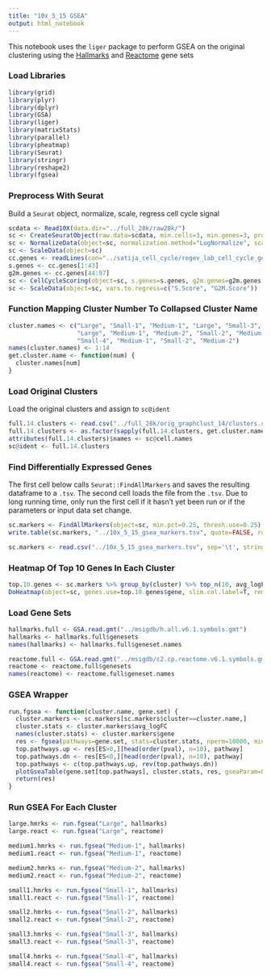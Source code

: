 ```yaml
---
title: "10x_5_15 GSEA"
output: html_notebook
---
```


This notebook uses the `liger` package to perform GSEA on the original clustering using
the [Hallmarks](http://software.broadinstitute.org/gsea/msigdb/download_file.jsp?filePath=/resources/msigdb/6.1/h.all.v6.1.symbols.gmt) and [Reactome](http://software.broadinstitute.org/gsea/msigdb/download_file.jsp?filePath=/resources/msigdb/6.1/c2.cp.reactome.v6.1.symbols.gmt) gene sets

### Load Libraries

```r
library(grid)
library(plyr)
library(dplyr)
library(GSA)
library(liger)
library(matrixStats)
library(parallel)
library(pheatmap)
library(Seurat)
library(stringr)
library(reshape2)
library(fgsea)
```

### Preprocess With Seurat

Build a `Seurat` object, normalize, scale, regress cell cycle signal

```r
scdata <- Read10X(data.dir="../full_28k/raw28k/")
sc <- CreateSeuratObject(raw.data=scdata, min.cells=3, min.genes=3, project="10X_CPTRES")
sc <- NormalizeData(object=sc, normalization.method="LogNormalize", scale.factor=10000)
sc <- ScaleData(object=sc)
cc.genes <- readLines(con="../satija_cell_cycle/regev_lab_cell_cycle_genes.txt")
s.genes <- cc.genes[1:43]
g2m.genes <- cc.genes[44:97]
sc <- CellCycleScoring(object=sc, s.genes=s.genes, g2m.genes=g2m.genes, set.ident=T)
sc <- ScaleData(object=sc, vars.to.regress=c("S.Score", "G2M.Score"))
```

### Function Mapping Cluster Number To Collapsed Cluster Name

```r
cluster.names <- c("Large", "Small-1", "Medium-1", "Large", "Small-3",
                   "Large", "Medium-1", "Medium-2", "Small-2", "Medium-2",
                   "Small-4", "Medium-1", "Small-2", "Medium-2")
names(cluster.names) <- 1:14
get.cluster.name <- function(num) {
  cluster.names[num]
}
```

### Load Original Clusters

Load the original clusters and assign to `sc@ident`

```r
full.14.clusters <- read.csv("../full_28k/orig_graphclust_14/clusters.csv")$Cluster
full.14.clusters <- as.factor(sapply(full.14.clusters, get.cluster.name))
attributes(full.14.clusters)$names <- sc@cell.names
sc@ident <- full.14.clusters
```

### Find Differentially Expressed Genes

The first cell below calls `Seurat::FindAllMarkers` and saves the resulting dataframe
to a `.tsv`. The second cell loads the file from the `.tsv`. Due to long running time,
only run the first cell if it hasn't yet been run or if the parameters or input data set
change.

```r
sc.markers <- FindAllMarkers(object=sc, min.pct=0.25, thresh.use=0.25)
write.table(sc.markers, "../10x_5_15_gsea_markers.tsv", quote=FALSE, row.names=FALSE, sep='\t')
```

```r
sc.markers <- read.csv("../10x_5_15_gsea_markers.tsv", sep='\t', stringsAsFactors = F)
```

### Heatmap Of Top 10 Genes In Each Cluster

```r
top.10.genes <- sc.markers %>% group_by(cluster) %>% top_n(10, avg_logFC)
DoHeatmap(object=sc, genes.use=top.10.genes$gene, slim.col.label=T, remove.key=T)
```

### Load Gene Sets

```r
hallmarks.full <- GSA.read.gmt("../msigdb/h.all.v6.1.symbols.gmt")
hallmarks <- hallmarks.full$genesets
names(hallmarks) <- hallmarks.full$geneset.names

reactome.full <- GSA.read.gmt("../msigdb/c2.cp.reactome.v6.1.symbols.gmt")
reactome <- reactome.full$genesets
names(reactome) <- reactome.full$geneset.names
```

### GSEA Wrapper

```r
run.fgsea <- function(cluster.name, gene.set) {
  cluster.markers <- sc.markers[sc.markers$cluster==cluster.name,]
  cluster.stats <- cluster.markers$avg_logFC
  names(cluster.stats) <- cluster.markers$gene
  res <- fgsea(pathways=gene.set, stats=cluster.stats, nperm=10000, minSize=10)
  top.pathways.up <- res[ES>0,][head(order(pval), n=10), pathway]
  top.pathways.dn <- res[ES<0,][head(order(pval), n=10), pathway]
  top.pathways <- c(top.pathways.up, rev(top.pathways.dn))
  plotGseaTable(gene.set[top.pathways], cluster.stats, res, gseaParam=0.5)
  return(res)
}
```


### Run GSEA For Each Cluster

```r
large.hmrks <- run.fgsea("Large", hallmarks)
large.react <- run.fgsea("Large", reactome)

medium1.hmrks <- run.fgsea("Medium-1", hallmarks)
medium1.react <- run.fgsea("Medium-1", reactome)

medium2.hmrks <- run.fgsea("Medium-2", hallmarks)
medium2.react <- run.fgsea("Medium-2", reactome)

small1.hmrks <- run.fgsea("Small-1", hallmarks)
small1.react <- run.fgsea("Small-1", reactome)

small2.hmrks <- run.fgsea("Small-2", hallmarks)
small2.react <- run.fgsea("Small-2", reactome)

small3.hmrks <- run.fgsea("Small-3", hallmarks)
small3.react <- run.fgsea("Small-3", reactome)

small4.hmrks <- run.fgsea("Small-4", hallmarks)
small4.react <- run.fgsea("Small-4", reactome)
```

